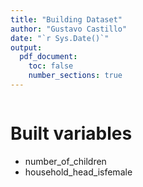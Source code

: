 ```yaml
---
title: "Building Dataset"
author: "Gustavo Castillo"
date: "`r Sys.Date()`"
output:
  pdf_document:
    toc: false
    number_sections: true
---
```


```r

```

# Built variables

- number_of_children
- household_head_isfemale